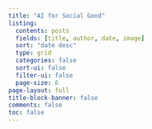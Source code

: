 ```yaml
---
title: "AI for Social Good"
listing:
  contents: posts
  fields: [title, author, date, image]
  sort: "date desc"
  type: grid
  categories: false
  sort-ui: false
  filter-ui: false
  page-size: 6
page-layout: full
title-block-banner: false
comments: false
toc: false
---
```



